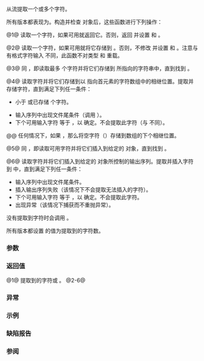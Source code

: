 {{cpp/io/basic_istream/title|get}}
{{cpp/io/basic_istream/navbar}}
{{dcl begin}}
{{dcl|num=1|
int_type get();
}}
{{dcl|num=2|
basic_istream&amp; get( char_type&amp; ch );
}}
{{dcl|num=3|
basic_istream&amp; get( char_type* s, std::streamsize count );
}}
{{dcl|num=4|
basic_istream&amp; get( char_type* s, std::streamsize count, char_type delim );
}}
{{dcl|num=5|
basic_istream&amp; get( basic_streambuf&amp; strbuf );
}}
{{dcl|num=6|
basic_istream&amp; get( basic_streambuf&amp; strbuf, char_type delim );
}}
{{dcl end}}

从流提取一个或多个字符。

所有版本都表现为{{named req|UnformattedInputFunction}}。构造并检查 {{tt|sentry}} 对象后，这些函数进行下列操作：

@1@ 读取一个字符，如果可用就返回它。否则，返回 {{c|Traits::eof()}} 并设置 {{lc|failbit}} 和 {{lc|eofbit}}。

@2@ 读取一个字符，如果可用就将它存储到 {{c|ch}}。否则，不修改 {{c|ch}} 并设置 {{lc|failbit}} 和 {{lc|eofbit}}。注意与有格式字符输入 {{c/core|operator&gt;&gt;}} 不同，此函数不对类型 {{c/core|signed char}} 和 {{c/core|unsigned char}} 重载。

@3@ 同 {{c|get(s, count, widen('\n'))}}，即读取最多 {{c|std::max(0, count - 1)}} 个字符并将它们存储到 {{c|s}} 所指向的字符串中，直到找到 {{c|'\n'}}。

@4@ 读取字符并将它们存储到以 {{c|s}} 指向首元素的字符数组中的相继位置。提取并存储字符，直到满足下列任一条件：
* {{c|count}} 小于 {{c|1}} 或已存储 {{c|count - 1}} 个字符。
* 输入序列中出现文件尾条件（调用 {{c|setstate(eofbit)}}）。
* 下个可用输入字符 {{c|c}} 等于 {{c|delim}}，以 {{c|Traits::eq(c, delim)}} 确定。不会提取此字符（与 {{rlpf|getline}} 不同）。

@@ 任何情况下，如果 {{c|count &gt; 0}}，那么将空字符（{{c|CharT()}}）存储到数组的下个相继位置。

@5@ 同 {{c|get(strbuf, widen('\n'))}}，即读取可用字符并将它们插入到给定的 {{ltt|cpp/io/basic_streambuf}} 对象，直到找到 {{c|'\n'}}。

@6@ 读取字符并将它们插入到给定的 {{lc|std::basic_streambuf}} 对象所控制的输出序列。提取并插入字符到 {{c|strbuf}} 中，直到满足下列任一条件：
* 输入序列中出现文件尾条件。
* 插入输出序列失败（该情况下不会提取无法插入的字符）。
* 下个可用输入字符 {{c|c}} 等于 {{c|delim}}，以 {{c|Traits::eq(c, delim)}} 确定。不会提取此字符。
* 出现异常（该情况下捕获而不重抛异常）。

没有提取到字符时会调用 {{c|setstate(failbit)}}。

所有版本都设置 {{lc|gcount()}} 的值为提取到的字符数。

===参数===
{{par begin}}
{{par|ch|到要写入结果到的字符的引用}}
{{par|s|指向要存储结果到的字符串的指针}}
{{par|count|{{c|s}} 所指向的字符串的大小}}
{{par|delim|用以停止提取的分隔字符。它不会被提取或存储。}}
{{par|strbuf|要读取内容到的流缓冲}}
{{par end}}

===返回值===
@1@ 提取到的字符或 {{c|Traits::eof()}}。
@2-6@ {{c|*this}}

===异常===
{{include|cpp/io/stream exceptions}}

===示例===
{{example
|code=
#include &lt;iostream&gt;
#include &lt;sstream&gt;

int main()
{
    std::istringstream s1("Hello, world.");
    char c1 = s1.get(); // 读取'H'
    std::cout &lt;&lt; "在读取 " &lt;&lt; c1 &lt;&lt; " 后，gcount() == " &lt;&lt;  s1.gcount() &lt;&lt; '\n';
    
    char c2;
    s1.get(c2);         // 读取 'e'
    char str[5];
    s1.get(str, 5);     // 读取 "llo,"
    std::cout &lt;&lt; "在读取 " &lt;&lt; str &lt;&lt; "后，gcount() == " &lt;&lt;  s1.gcount() &lt;&lt; '\n';
    
    std::cout &lt;&lt; c1 &lt;&lt; c2 &lt;&lt; str;
    s1.get(*std::cout.rdbuf()); // 读取剩余内容，不包括 '\n'
    std::cout &lt;&lt; "\n在最后一次 get() 后，gcount() == " &lt;&lt; s1.gcount() &lt;&lt; '\n';
}
|output=
在读取 H 后，gcount() == 1
在读取 llo, 后，gcount() == 4
Hello, world.
在最后一次 get() 后，gcount() == 7
}}

===缺陷报告===
{{dr list begin}}
{{dr list item|wg=lwg|dr=370|std=C++98|before=重载 {{v|5}} 的效果是 {{c|get(s, count, widen('\n'))}}，&lt;br&gt;但这是重载 {{v|3}} 的效果|after=改成&lt;br&gt;{{c|get(strbuf, widen('\n'))}}}}
{{dr list item|wg=lwg|dr=531|std=C++98|before=重载 {{v|3,4}} 无法处理 {{c|count}} 非正的情况|after=此时不会提取字符}}
{{dr list end}}

===参阅===
{{dsc begin}}
{{dsc inc|cpp/io/basic_istream/dsc read}}
{{dsc inc|cpp/io/basic_istream/dsc operator_gtgt}}
{{dsc inc|cpp/io/basic_istream/dsc operator_gtgt2}}
{{dsc end}}

{{langlinks|de|en|es|fr|it|ja|pt|ru}}